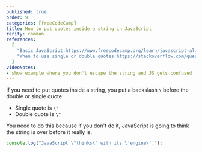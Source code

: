 ```yaml
---
published: true
order: 9
categories: [freeCodeCamp]
title: How to put quotes inside a string in JavaScript
rarity: common
references:
  [
    "Basic JavaScript:https://www.freecodecamp.org/learn/javascript-algorithms-and-data-structures/basic-javascript",
    "When to use single or double quotes:https://stackoverflow.com/questions/242813/when-to-use-double-or-single-quotes-in-javascript"
  ]
videoNotes:
- show example where you don't escape the string and JS gets confused
---
```

If you need to put quotes inside a string, you put a backslash `\` before the double or single quote:
- Single quote is `\'`
- Double quote is `\"`

You need to do this because if you don't do it, JavaScript is going to think the string is over before it really is.

```javascript
console.log("JavaScript \"thinks\" with its \'engine\'.");
```
